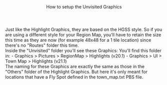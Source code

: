 <Header title="Unvisited Graphics">
  How to setup the Unvisited Graphics
</Header>
Just like the Highlight Graphics, they are based on the HGSS style. So if you are using a different style for your Region Map, you'll have to retain the size this time as they are now (for example 48x48 for a 1 tile location) since there's no "Routes" folder this time.
<br/>
Inside the "Unvisited" folder you'll see these Graphics:
<ImageWithCaption src="/images/documentation/region-map/Unvisited Graphics.png" caption="Unvisited folder content" align="left" size="large"/>
You'll find this folder in:
- Graphics > Pictures > RegionMap > Highlights (v20.1)
- Graphics > UI > Town Map > Highlights (v21.1)
<br/>
The naming for these Graphics are exactly the same as those in the "Others" folder of the Highlight Graphics. But here it's only meant for locations that have a Fly Spot defined in the town_map.txt PBS file.